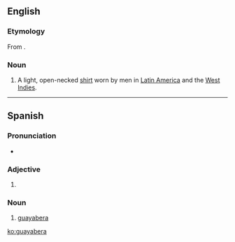 ==English==
{{wikipedia}}
===Etymology===
From {{etyl|es}} {{term|guayabera|lang=es}}.

===Noun===
{{en-noun}}

# A light, open-necked [[shirt]] worn by men in [[Latin America]] and the [[West Indies]].

----

==Spanish==

===Pronunciation===
* {{IPA|/ɡwajaˈβeɾa/|lang=es}}

===Adjective===
{{head|es|adjective form}}

# {{feminine of|guayabero|lang=es}}

===Noun===
{{es-noun|f}}

# [[#English|guayabera]]

[[ko:guayabera]]